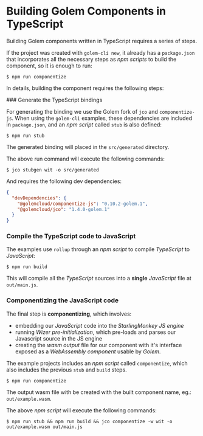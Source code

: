 
# Building Golem Components in TypeScript

Building Golem components written in TypeScript requires a series of steps.

If the project was created with `golem-cli new`, it already has a `package.json` that incorporates all the necessary steps as _npm scripts_ to build the component, so it is enough to run:

```shell
$ npm run componentize
```

In details, building the component requires the following steps:

<Steps>
### Generate the TypeScript bindings

For generating the binding we use the Golem fork of `jco` and `componentize-js`. When using the `golem-cli` examples, these dependencies are included in `package.json`, and an _npm script_ called `stub` is also defined:

```shell
$ npm run stub
```

The generated binding will placed in the `src/generated` directory.

The above run command will execute the following commands:

```shell
$ jco stubgen wit -o src/generated
```

And requires the following dev dependencies:

```json
{
  "devDependencies": {
    "@golemcloud/componentize-js": "0.10.2-golem.1",
    "@golemcloud/jco": "1.4.0-golem.1"
  }
}
```

### Compile the TypeScript code to JavaScript

The examples use `rollup` through an _npm script_ to compile _TypeScript_ to _JavaScript_:

```shell
$ npm run build
```

This will compile all the _TypeScript_ sources into a **single** _JavaScript_ file at `out/main.js`.

### Componentizing the JavaScript code

The final step is **componentizing**, which involves:

- embedding our _JavaScript_ code into the _StarlingMonkey JS engine_
- running _Wizer pre-initialization_, which pre-loads and parses our Javascript source in the JS engine
- creating the _wasm output_ file for our component with it's interface exposed as a _WebAssembly component_ usable by _Golem_.

The example projects includes an _npm script_ called `componentize`, which also includes the previous `stub` and `build` steps.

```shell
$ npm run componentize
```

The output wasm file with be created with the built component name, eg.: `out/example.wasm`.

The above _npm script_ will execute the following commands:

```
$ npm run stub && npm run build && jco componentize -w wit -o out/example.wasm out/main.js
```

</Steps>
